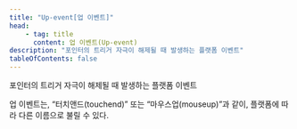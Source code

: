 ```yaml
---
title: "Up-event[업 이벤트]"
head:
    - tag: title
      content: 업 이벤트(Up-event)
description: "포인터의 트리거 자극이 해제될 때 발생하는 플랫폼 이벤트"
tableOfContents: false
---
```



포인터의 트리거 자극이 해제될 때 발생하는 플랫폼 이벤트

업 이벤트는, “터치앤드(touchend)” 또는 “마우스업(mouseup)”과 같이, 플랫폼에 따라 다른 이름으로 불릴 수 있다.